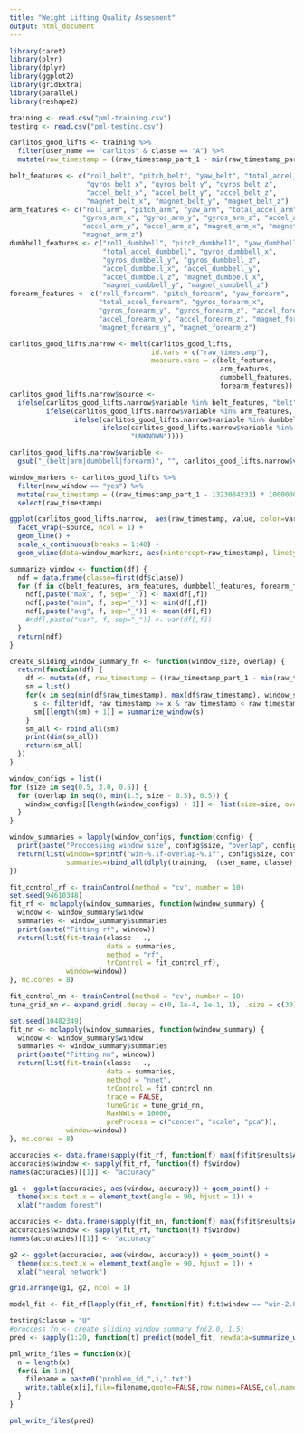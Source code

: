 ```yaml
---
title: "Weight Lifting Quality Assesment"
output: html_document
---
```


```r
library(caret)
library(plyr)
library(dplyr)
library(ggplot2)
library(gridExtra)
library(parallel)
library(reshape2)
```

```r
training <- read.csv("pml-training.csv")
testing <- read.csv("pml-testing.csv")
```

```r
carlitos_good_lifts <- training %>% 
  filter(user_name == "carlitos" & classe == "A") %>%
  mutate(raw_timestamp = ((raw_timestamp_part_1 - min(raw_timestamp_part_1)) * 1000000 + raw_timestamp_part_2) / 1000000.0)

belt_features <- c("roll_belt", "pitch_belt", "yaw_belt", "total_accel_belt",
                   "gyros_belt_x", "gyros_belt_y", "gyros_belt_z", 
                   "accel_belt_x", "accel_belt_y", "accel_belt_z", 
                   "magnet_belt_x", "magnet_belt_y", "magnet_belt_z")
arm_features <- c("roll_arm", "pitch_arm", "yaw_arm", "total_accel_arm", 
                  "gyros_arm_x", "gyros_arm_y", "gyros_arm_z", "accel_arm_x",
                  "accel_arm_y", "accel_arm_z", "magnet_arm_x", "magnet_arm_y",
                  "magnet_arm_z")
dumbbell_features <- c("roll_dumbbell", "pitch_dumbbell", "yaw_dumbbell",
                       "total_accel_dumbbell", "gyros_dumbbell_x", 
                       "gyros_dumbbell_y", "gyros_dumbbell_z", 
                       "accel_dumbbell_x", "accel_dumbbell_y", 
                       "accel_dumbbell_z", "magnet_dumbbell_x", 
                       "magnet_dumbbell_y", "magnet_dumbbell_z")
forearm_features <- c("roll_forearm", "pitch_forearm", "yaw_forearm",
                      "total_accel_forearm", "gyros_forearm_x", 
                      "gyros_forearm_y", "gyros_forearm_z", "accel_forearm_x",
                      "accel_forearm_y", "accel_forearm_z", "magnet_forearm_x",
                      "magnet_forearm_y", "magnet_forearm_z")

carlitos_good_lifts.narrow <- melt(carlitos_good_lifts, 
                                   id.vars = c("raw_timestamp"), 
                                   measure.vars = c(belt_features,
                                                    arm_features,
                                                    dumbbell_features,
                                                    forearm_features))
carlitos_good_lifts.narrow$source <- 
  ifelse(carlitos_good_lifts.narrow$variable %in% belt_features, "belt", 
         ifelse(carlitos_good_lifts.narrow$variable %in% arm_features, "arm",
                ifelse(carlitos_good_lifts.narrow$variable %in% dumbbell_features, "dumbbell",
                       ifelse(carlitos_good_lifts.narrow$variable %in% forearm_features, "forearm", 
                              "UNKNOWN"))))

carlitos_good_lifts.narrow$variable <- 
  gsub("_(belt|arm|dumbbell|forearm)", "", carlitos_good_lifts.narrow$variable)

window_markers <- carlitos_good_lifts %>%
  filter(new_window == "yes") %>%
  mutate(raw_timestamp = ((raw_timestamp_part_1 - 1323084231) * 1000000 + raw_timestamp_part_2) / 1000000.0) %>%
  select(raw_timestamp)
```


```r
ggplot(carlitos_good_lifts.narrow,  aes(raw_timestamp, value, color=variable)) + 
  facet_wrap(~source, ncol = 1) +
  geom_line() + 
  scale_x_continuous(breaks = 1:40) + 
  geom_vline(data=window_markers, aes(xintercept=raw_timestamp), linetype="longdash", alpha = 0.3)
```

```r
summarize_window <- function(df) {
  ndf = data.frame(classe=first(df$classe))
  for (f in c(belt_features, arm_features, dumbbell_features, forearm_features)) {
    ndf[,paste("max", f, sep="_")] <- max(df[,f])
    ndf[,paste("min", f, sep="_")] <- min(df[,f])
    ndf[,paste("avg", f, sep="_")] <- mean(df[,f])
    #ndf[,paste("var", f, sep="_")] <- var(df[,f])
  }
  return(ndf)
}

create_sliding_window_summary_fn <- function(window_size, overlap) {
  return(function(df) {
    df <- mutate(df, raw_timestamp = ((raw_timestamp_part_1 - min(raw_timestamp_part_1)) * 1000000 + raw_timestamp_part_2) / 1000000.0)
    sm = list()
    for(x in seq(min(df$raw_timestamp), max(df$raw_timestamp), window_size - overlap)) {
      s <- filter(df, raw_timestamp >= x & raw_timestamp < raw_timestamp + window_size)
      sm[[length(sm) + 1]] = summarize_window(s)
    }
    sm_all <- rbind_all(sm)
    print(dim(sm_all))
    return(sm_all)
  })
}

window_configs = list()
for (size in seq(0.5, 3.0, 0.5)) {
  for (overlap in seq(0, min(1.5, size - 0.5), 0.5)) {
    window_configs[[length(window_configs) + 1]] <- list(size=size, overlap=overlap)
  }
}

window_summaries = lapply(window_configs, function(config) {
  print(paste("Proccessing window size", config$size, "overlap", config$overlap))
  return(list(window=sprintf("win-%.1f-overlap-%.1f", config$size, config$overlap),
              summaries=rbind_all(dlply(training, .(user_name, classe), create_sliding_window_summary_fn(size, overlap)))))
})
```

```r
fit_control_rf <- trainControl(method = "cv", number = 10)
set.seed(94610348)
fit_rf <- mclapply(window_summaries, function(window_summary) {
  window <- window_summary$window
  summaries <- window_summary$summaries
  print(paste("Fitting rf", window))
  return(list(fit=train(classe ~ .,
                        data = summaries,
                        method = "rf",
                        trControl = fit_control_rf),
              window=window))
}, mc.cores = 8)
```

```r
fit_control_nn <- trainControl(method = "cv", number = 10)
tune_grid_nn <- expand.grid(.decay = c(0, 1e-4, 1e-1, 1), .size = c(30))

set.seed(10482349)
fit_nn <- mclapply(window_summaries, function(window_summary) {
  window <- window_summary$window
  summaries <- window_summary$summaries
  print(paste("Fitting nn", window))
  return(list(fit=train(classe ~ ., 
                        data = summaries, 
                        method = "nnet", 
                        trControl = fit_control_nn, 
                        trace = FALSE, 
                        tuneGrid = tune_grid_nn,
                        MaxNWts = 10000,
                        preProcess = c("center", "scale", "pca")),
              window=window))
}, mc.cores = 8)
```

```r
accuracies <- data.frame(sapply(fit_rf, function(f) max(f$fit$results$Accuracy)))
accuracies$window <- sapply(fit_rf, function(f) f$window)
names(accuracies)[[1]] <- "accuracy"

g1 <- ggplot(accuracies, aes(window, accuracy)) + geom_point() + 
  theme(axis.text.x = element_text(angle = 90, hjust = 1)) +
  xlab("random forest")

accuracies <- data.frame(sapply(fit_nn, function(f) max(f$fit$results$Accuracy, na.rm = TRUE)))
accuracies$window <- sapply(fit_rf, function(f) f$window)
names(accuracies)[[1]] <- "accuracy"

g2 <- ggplot(accuracies, aes(window, accuracy)) + geom_point() + 
  theme(axis.text.x = element_text(angle = 90, hjust = 1)) +
  xlab("neural network")

grid.arrange(g1, g2, ncol = 1)
```

```r
model_fit <- fit_rf[lapply(fit_rf, function(fit) fit$window == "win-2.0-overlap-1.5") == TRUE][[1]]$fit

testing$classe = "U"
#proccess_fn <- create_sliding_window_summary_fn(2.0, 1.5)
pred <- sapply(1:20, function(t) predict(model_fit, newdata=summarize_window(testing[t,])))

pml_write_files = function(x){
  n = length(x)
  for(i in 1:n){
    filename = paste0("problem_id_",i,".txt")
    write.table(x[i],file=filename,quote=FALSE,row.names=FALSE,col.names=FALSE)
  }
}

pml_write_files(pred)
```